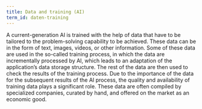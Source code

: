 ```yaml
---
title: Data and training (AI)
term_id: daten-training
---
```


A current-generation AI is trained with the help of data that have to be tailored to the problem-solving capability to be achieved. These data can be in the form of text, images, videos, or other information. Some of these data are used in the so-called training process, in which the data are incrementally processed by AI, which leads to an adaptation of the application’s data storage structure. The rest of the data are then used to check the results of the training process. Due to the importance of the data for the subsequent results of the AI process, the quality and availability of training data plays a significant role. These data are often compiled by specialized companies, curated by hand, and offered on the market as an economic good.
